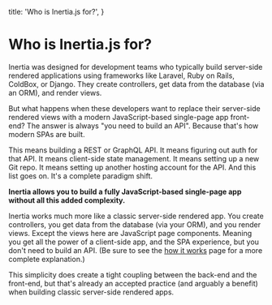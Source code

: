 
  title: 'Who is Inertia.js for?',
}

# Who is Inertia.js for?

Inertia was designed for development teams who typically build server-side rendered applications using frameworks like Laravel, Ruby on Rails, ColdBox, or Django. They create controllers, get data from the database (via an ORM), and render views.

But what happens when these developers want to replace their server-side rendered views with a modern JavaScript-based single-page app front-end? The answer is always "you need to build an API". Because that's how modern SPAs are built.

This means building a REST or GraphQL API. It means figuring out auth for that API. It means client-side state management. It means setting up a new Git repo. It means setting up another hosting account for the API. And this list goes on. It's a complete paradigm shift.

**Inertia allows you to build a fully JavaScript-based single-page app without all this added complexity.**

Inertia works much more like a classic server-side rendered app. You create controllers, you get data from the database (via your ORM), and you render views. Except the views here are JavaScript page components. Meaning you get all the power of a client-side app, and the SPA experience, but you don't need to build an API. (Be sure to see the [how it works](/how-it-works) page for a more complete explanation.)

This simplicity does create a tight coupling between the back-end and the front-end, but that's already an accepted practice (and arguably a benefit) when building classic server-side rendered apps.
